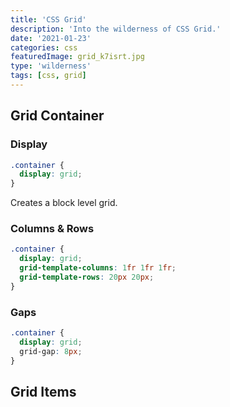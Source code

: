 ```yaml
---
title: 'CSS Grid'
description: 'Into the wilderness of CSS Grid.'
date: '2021-01-23'
categories: css
featuredImage: grid_k7isrt.jpg
type: 'wilderness'
tags: [css, grid]
---
```


## Grid Container

### Display

```css
.container {
  display: grid;
}
```

Creates a block level grid.

### Columns & Rows

```css
.container {
  display: grid;
  grid-template-columns: 1fr 1fr 1fr;
  grid-template-rows: 20px 20px;
}
```

### Gaps

```css
.container {
  display: grid;
  grid-gap: 8px;
}
```

## Grid Items
